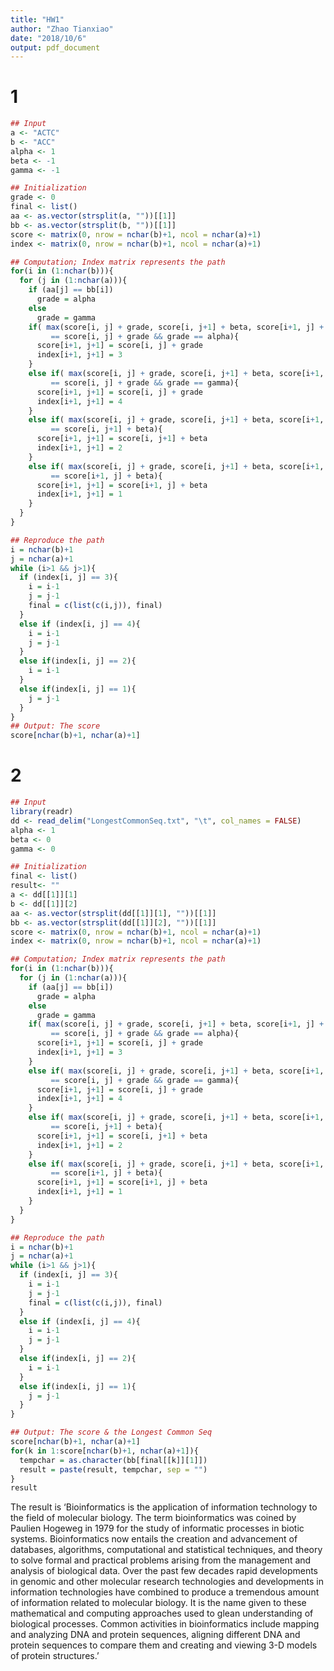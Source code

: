 ```yaml
---
title: "HW1"
author: "Zhao Tianxiao"
date: "2018/10/6"
output: pdf_document
---
```

# 1
```r
## Input
a <- "ACTC"
b <- "ACC"
alpha <- 1
beta <- -1
gamma <- -1

## Initialization
grade <- 0
final <- list()
aa <- as.vector(strsplit(a, ""))[[1]]
bb <- as.vector(strsplit(b, ""))[[1]]
score <- matrix(0, nrow = nchar(b)+1, ncol = nchar(a)+1)
index <- matrix(0, nrow = nchar(b)+1, ncol = nchar(a)+1)

## Computation; Index matrix represents the path
for(i in (1:nchar(b))){
  for (j in (1:nchar(a))){
    if (aa[j] == bb[i])
      grade = alpha
    else
      grade = gamma
    if( max(score[i, j] + grade, score[i, j+1] + beta, score[i+1, j] + beta) 
         == score[i, j] + grade && grade == alpha){
      score[i+1, j+1] = score[i, j] + grade
      index[i+1, j+1] = 3
    }
    else if( max(score[i, j] + grade, score[i, j+1] + beta, score[i+1, j] + beta) 
         == score[i, j] + grade && grade == gamma){
      score[i+1, j+1] = score[i, j] + grade
      index[i+1, j+1] = 4
    }
    else if( max(score[i, j] + grade, score[i, j+1] + beta, score[i+1, j] + beta) 
         == score[i, j+1] + beta){
      score[i+1, j+1] = score[i, j+1] + beta
      index[i+1, j+1] = 2
    }
    else if( max(score[i, j] + grade, score[i, j+1] + beta, score[i+1, j] + beta) 
         == score[i+1, j] + beta){
      score[i+1, j+1] = score[i+1, j] + beta
      index[i+1, j+1] = 1
    }
  }
}

## Reproduce the path
i = nchar(b)+1
j = nchar(a)+1
while (i>1 && j>1){
  if (index[i, j] == 3){
    i = i-1
    j = j-1
    final = c(list(c(i,j)), final)
  }
  else if (index[i, j] == 4){
    i = i-1
    j = j-1
  }
  else if(index[i, j] == 2){
    i = i-1
  }
  else if(index[i, j] == 1){
    j = j-1
  }
}
## Output: The score 
score[nchar(b)+1, nchar(a)+1]
```



# 2
```r
## Input
library(readr)
dd <- read_delim("LongestCommonSeq.txt", "\t", col_names = FALSE)
alpha <- 1
beta <- 0
gamma <- 0

## Initialization
final <- list()
result<- ""
a <- dd[[1]][1]
b <- dd[[1]][2]
aa <- as.vector(strsplit(dd[[1]][1], ""))[[1]]
bb <- as.vector(strsplit(dd[[1]][2], ""))[[1]]
score <- matrix(0, nrow = nchar(b)+1, ncol = nchar(a)+1)
index <- matrix(0, nrow = nchar(b)+1, ncol = nchar(a)+1)

## Computation; Index matrix represents the path
for(i in (1:nchar(b))){
  for (j in (1:nchar(a))){
    if (aa[j] == bb[i])
      grade = alpha
    else
      grade = gamma
    if( max(score[i, j] + grade, score[i, j+1] + beta, score[i+1, j] + beta) 
         == score[i, j] + grade && grade == alpha){
      score[i+1, j+1] = score[i, j] + grade
      index[i+1, j+1] = 3
    }
    else if( max(score[i, j] + grade, score[i, j+1] + beta, score[i+1, j] + beta) 
         == score[i, j] + grade && grade == gamma){
      score[i+1, j+1] = score[i, j] + grade
      index[i+1, j+1] = 4
    }
    else if( max(score[i, j] + grade, score[i, j+1] + beta, score[i+1, j] + beta) 
         == score[i, j+1] + beta){
      score[i+1, j+1] = score[i, j+1] + beta
      index[i+1, j+1] = 2
    }
    else if( max(score[i, j] + grade, score[i, j+1] + beta, score[i+1, j] + beta) 
         == score[i+1, j] + beta){
      score[i+1, j+1] = score[i+1, j] + beta
      index[i+1, j+1] = 1
    }
  }
}

## Reproduce the path
i = nchar(b)+1
j = nchar(a)+1
while (i>1 && j>1){
  if (index[i, j] == 3){
    i = i-1
    j = j-1
    final = c(list(c(i,j)), final)
  }
  else if (index[i, j] == 4){
    i = i-1
    j = j-1
  }
  else if(index[i, j] == 2){
    i = i-1
  }
  else if(index[i, j] == 1){
    j = j-1
  }
}

## Output: The score & the Longest Common Seq
score[nchar(b)+1, nchar(a)+1]
for(k in 1:score[nchar(b)+1, nchar(a)+1]){
  tempchar = as.character(bb[final[[k]][1]])
  result = paste(result, tempchar, sep = "")
}
result
```

The result is 'Bioinformatics is the application of information technology to the field of molecular biology. The term bioinformatics was coined by Paulien Hogeweg in 1979 for the study of informatic processes in biotic systems. Bioinformatics now entails the creation and advancement of databases, algorithms, computational and statistical techniques, and theory to solve formal and practical problems arising from the management and analysis of biological data. Over the past few decades rapid developments in genomic and other molecular research technologies and developments in information technologies have combined to produce a tremendous amount of information related to molecular biology. It is the name given to these mathematical and computing approaches used to glean understanding of biological processes. Common activities in bioinformatics include mapping and analyzing DNA and protein sequences, aligning different DNA and protein sequences to compare them and creating and viewing 3-D models of protein structures.'




